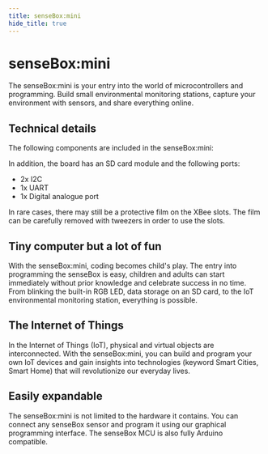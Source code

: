 ```yaml
---
title: senseBox:mini
hide_title: true
---
```



<div className="flex flex-col items-center justify-center">
  <h1> senseBox:mini </h1>
  <p>
    The senseBox:mini is your entry into the world of microcontrollers and programming. 
    Build small environmental monitoring stations, capture your environment with sensors, and share everything online.
  </p>
  <div>
    <ImageWithText src={mini} title="senseBox:mini" alt="senseBox:mini" />
  </div>
</div>

## Technical details
The following components are included in the senseBox:mini:

<div className="flex items-center justify-evenly gap-4 align">
  <ImageWithText src={umweltsensor} title="Environmental sensor" />
  <ImageWithText src={miniRgbLed} title="Neopixel RGB LED " />
  <ImageWithText src={wifiBee} title="WiFi-Bee" />
  <ImageWithText src={display} title="OLED Display" />
</div>

In addition, the board has an SD card module and the following ports:

- 2x I2C
- 1x UART
- 1x Digital analogue port

<div className="mt-8">
	<Admonition type="warning" title="Note on using the XBees">
		<p>
			In rare cases, there may still be a protective film on the XBee slots. 
			The film can be carefully removed with tweezers in order to use the slots.
		</p>
	</Admonition>
</div>

## Tiny computer but a lot of fun
With the senseBox:mini, coding becomes child's play. 
The entry into programming the senseBox is easy, children and adults can start immediately without prior knowledge and celebrate success in no time.
From blinking the built-in RGB LED, data storage on an SD card, to the IoT environmental monitoring station, everything is possible.

## The Internet of Things
In the Internet of Things (IoT), physical and virtual objects are interconnected. 
With the senseBox:mini, you can build and program your own IoT devices and gain insights into technologies (keyword Smart Cities, Smart Home) that will revolutionize our everyday lives.

## Easily expandable
The senseBox:mini is not limited to the hardware it contains. 
You can connect any senseBox sensor and program it using our graphical programming interface. 
The senseBox MCU is also fully Arduino compatible.